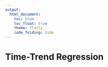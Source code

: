 ```yaml
---
output: 
  html_document:
    toc: true
    toc_float: true
    theme: flatly
    code_folding: hide
---
```


# Time-Trend Regression